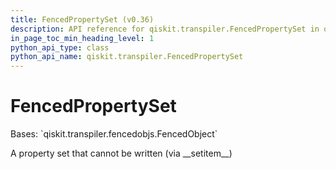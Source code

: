 ```yaml
---
title: FencedPropertySet (v0.36)
description: API reference for qiskit.transpiler.FencedPropertySet in qiskit v0.36
in_page_toc_min_heading_level: 1
python_api_type: class
python_api_name: qiskit.transpiler.FencedPropertySet
---
```


# FencedPropertySet

<Class id="qiskit.transpiler.FencedPropertySet" isDedicatedPage={true} github="https://github.com/qiskit/qiskit/tree/stable/0.20/qiskit/transpiler/fencedobjs.py" signature="FencedPropertySet(property_set_instance)" modifiers="class">
  Bases: `qiskit.transpiler.fencedobjs.FencedObject`

  A property set that cannot be written (via \_\_setitem\_\_)
</Class>


